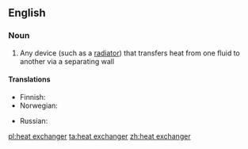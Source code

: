 ==English==

===Noun===
{{wikipedia}}
{{en-noun|sg=[[heat]] [[exchanger]]}}

# {{physics}}  Any device (such as a [[radiator]]) that transfers heat from one fluid to another via a separating wall

====Translations====
{{trans-top}}
* Finnish: {{t-|fi|lämmönvaihdin}}
* Norwegian: {{t|no|varmeveksler|m}}
{{trans-mid}}
* Russian: {{t|ru|теплообменник|m|sc=Cyrl|tr=t'eploobm'énnik}}
{{trans-bottom}}

[[pl:heat exchanger]]
[[ta:heat exchanger]]
[[zh:heat exchanger]]